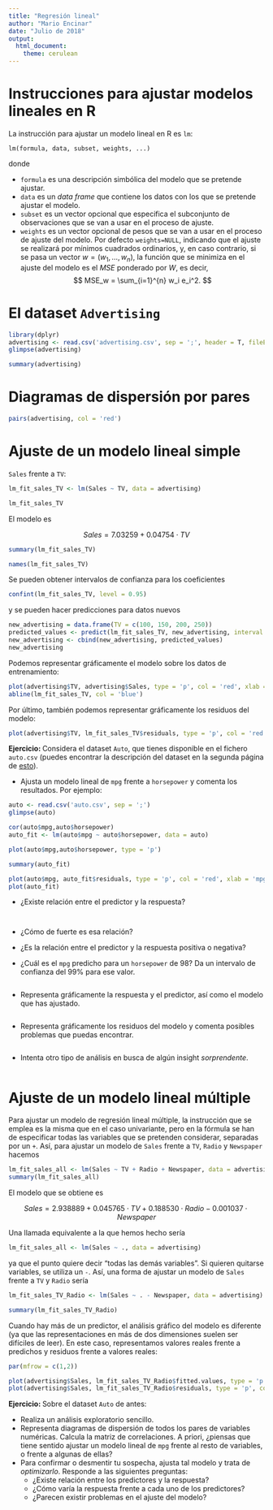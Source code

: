---
title: "Regresión lineal"
author: "Mario Encinar"
date: "Julio de 2018"
output: 
  html_document: 
    theme: cerulean
---

# Instrucciones para ajustar modelos lineales en R

La instrucción para ajustar un modelo lineal en R es ``lm``:

``lm(formula, data, subset, weights, ...)``

donde 

- ``formula`` es una descripción simbólica del modelo que se pretende ajustar.
- ``data`` es un <i>data frame</i> que contiene los datos con los que se pretende ajustar el modelo.
- ``subset`` es un vector opcional que especifica el subconjunto de observaciones que se van a usar en el proceso de ajuste.
- ``weights`` es un vector opcional de pesos que se van a usar en el proceso de ajuste del modelo. Por defecto ``weights=NULL``, indicando que el ajuste se realizará por mínimos cuadrados ordinarios, y, en caso contrario, si se pasa un vector $w = (w_1, \dots, w_n)$, la función que se minimiza en el ajuste del modelo es el $MSE$ ponderado por $W$, es decir,
$$
MSE_w = \sum_{i=1}^{n} w_i e_i^2.
$$

# El dataset ``Advertising``

```{r, warning=FALSE, message=FALSE}
library(dplyr)
advertising <- read.csv('advertising.csv', sep = ';', header = T, fileEncoding = 'utf-8')
glimpse(advertising)
```

```{r}
summary(advertising)
```

# Diagramas de dispersión por pares

```{r, fig.align='center'}
pairs(advertising, col = 'red')
```


# Ajuste de un modelo lineal simple

``Sales`` frente a ``TV``:

```{r}
lm_fit_sales_TV <- lm(Sales ~ TV, data = advertising)

lm_fit_sales_TV
```

El modelo es

$$
Sales = 7.03259 + 0.04754\cdot TV
$$


```{r}
summary(lm_fit_sales_TV)
```

```{r}
names(lm_fit_sales_TV)
```


Se pueden obtener intervalos de confianza para los coeficientes

```{r}
confint(lm_fit_sales_TV, level = 0.95)
```

y se pueden hacer predicciones para datos nuevos

```{r}
new_advertising = data.frame(TV = c(100, 150, 200, 250))
predicted_values <- predict(lm_fit_sales_TV, new_advertising, interval = 'confidence')
new_advertising <- cbind(new_advertising, predicted_values)
new_advertising
```


Podemos representar gráficamente el modelo sobre los datos de entrenamiento:

```{r, fig.align='center'}
plot(advertising$TV, advertising$Sales, type = 'p', col = 'red', xlab = 'TV', ylab = 'Sales')
abline(lm_fit_sales_TV, col = 'blue')
```


Por último, también podemos representar gráficamente los residuos del modelo:

```{r, out.width = 750, out.height = 750, fig.align='center'}
plot(advertising$TV, lm_fit_sales_TV$residuals, type = 'p', col = 'red', xlab = 'TV', ylab = 'Sales')
```

<b>Ejercicio: </b>Considera el dataset ``Auto``, que tienes disponible en el fichero ``auto.csv`` (puedes encontrar la descripción del dataset en la segunda página de <a href="https://cran.r-project.org/web/packages/ISLR/ISLR.pdf">esto</a>).

- Ajusta un modelo lineal de ``mpg`` frente a ``horsepower`` y comenta los resultados. Por ejemplo:

```{r}
auto <- read.csv('auto.csv', sep = ';')
glimpse(auto)

cor(auto$mpg,auto$horsepower)
auto_fit <- lm(auto$mpg ~ auto$horsepower, data = auto)

plot(auto$mpg,auto$horsepower, type = 'p')

summary(auto_fit)

plot(auto$mpg, auto_fit$residuals, type = 'p', col = 'red', xlab = 'mpg', ylab = 'residuals')
plot(auto_fit)


```


- ¿Existe relación entre el predictor y la respuesta?


```{r}

```


```{r}

```
  

  - ¿Cómo de fuerte es esa relación?
  

  - ¿Es la relación entre el predictor y la respuesta positiva o negativa?
  

  - ¿Cuál es el ``mpg`` predicho para un ``horsepower`` de 98? Da un intervalo de confianza del 99% para ese valor.
  
```{r}

```
  
  
- Representa gráficamente la respuesta y el predictor, así como el modelo que has ajustado.

```{r}

```

- Representa gráficamente los residuos del modelo y comenta posibles problemas que puedas encontrar.

```{r}
 
```


- Intenta otro tipo de análisis en busca de algún insight <i>sorprendente</i>.


```{r}

```



# Ajuste de un modelo lineal múltiple

Para ajustar un modelo de regresión lineal múltiple, la instrucción que se emplea es la misma que en el caso univariante, pero en la fórmula se han de especificar todas las variables que se pretenden considerar, separadas por un ``+``. Así, para ajustar un modelo de ``Sales`` frente a ``TV``, ``Radio`` y ``Newspaper`` hacemos

```{r}
lm_fit_sales_all <- lm(Sales ~ TV + Radio + Newspaper, data = advertising)
summary(lm_fit_sales_all)
```

El modelo que se obtiene es

$$
Sales = 2.938889 + 0.045765\cdot TV + 0.188530 \cdot Radio - 0.001037 \cdot Newspaper
$$

Una llamada equivalente a la que hemos hecho sería 
```{r}
lm_fit_sales_all <- lm(Sales ~ ., data = advertising)
```
ya que el punto quiere decir "todas las demás variables". Si quieren quitarse variables, se utiliza un ``-``. Así, una forma de ajustar un modelo de ``Sales`` frente a ``TV`` y ``Radio`` sería
```{r}
lm_fit_sales_TV_Radio <- lm(Sales ~ . - Newspaper, data = advertising)
```


```{r}
summary(lm_fit_sales_TV_Radio)
```

Cuando hay más de un predictor, el análisis gráfico del modelo es diferente (ya que las representaciones en más de dos dimensiones suelen ser difíciles de leer). En este caso, representamos valores reales frente a predichos y residuos frente a valores reales:

```{r, fig.align='center'}
par(mfrow = c(1,2))

plot(advertising$Sales, lm_fit_sales_TV_Radio$fitted.values, type = 'p', col = 'red', xlab = 'Sales', ylab = 'Predicted Sales')
plot(advertising$Sales, lm_fit_sales_TV_Radio$residuals, type = 'p', col = 'red', xlab = 'Sales', ylab = 'Residuals')
```

<b>Ejercicio: </b>Sobre el dataset ``Auto`` de antes:

- Realiza un análisis exploratorio sencillo.
- Representa diagramas de dispersión de todos los pares de variables numéricas. Calcula la matriz de correlaciones. A priori, ¿piensas que tiene sentido ajustar un modelo lineal de ``mpg`` frente al resto de variables, o frente a algunas de ellas?
- Para confirmar o desmentir tu sospecha, ajusta tal modelo y trata de <i>optimizarlo</i>. Responde a las siguientes preguntas:
  - ¿Existe relación entre los predictores y la respuesta?
  - ¿Cómo varía la respuesta frente a cada uno de los predictores?
  - ¿Parecen existir problemas en el ajuste del modelo?